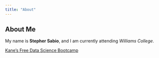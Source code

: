 ```yaml
---
title: "About"
---
```

## About Me
My name is **Stepher Sabio**, and I am currently attending *Williams College*.

[Kane's Free Data Science Bootcamp](https://bootcamp.davidkane.info)
